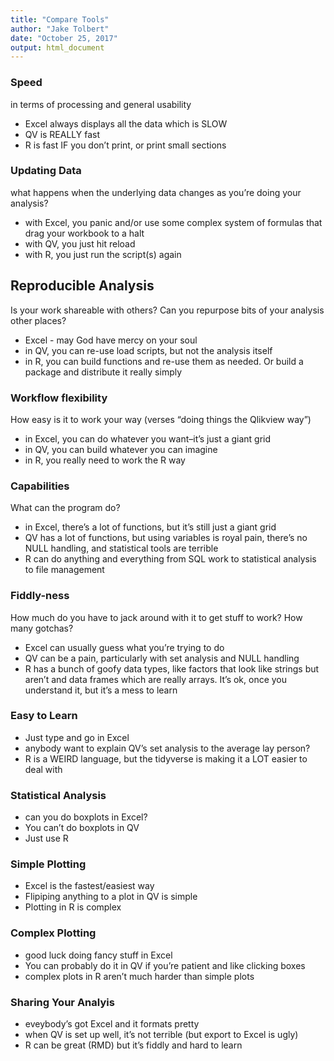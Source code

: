 ```yaml
---
title: "Compare Tools"
author: "Jake Tolbert"
date: "October 25, 2017"
output: html_document
---
```


### Speed 
in terms of processing and general usability

- Excel always displays all the data which is SLOW
- QV is REALLY fast
- R is fast IF you don't print, or print small sections


### Updating Data
what happens when the underlying data changes as you're doing your analysis?

- with Excel, you panic and/or use some complex system of formulas that drag your workbook to a halt
- with QV, you just hit reload
- with R, you just run the script(s) again

## Reproducible Analysis
Is your work shareable with others? Can you repurpose bits of your analysis other places?

- Excel - may God have mercy on your soul
- in QV, you can re-use load scripts, but not the analysis itself
- in R, you can build functions and re-use them as needed. Or build a package and distribute it really simply

### Workflow flexibility
How easy is it to work your way (verses "doing things the Qlikview way")

- in Excel, you can do whatever you want--it's just a giant grid
- in QV, you can build whatever you can imagine
- in R, you really need to work the R way

### Capabilities
What can the program do?

- in Excel, there's a lot of functions, but it's still just a giant grid
- QV has a lot of functions, but using variables is royal pain, there's no NULL handling, and statistical tools are terrible
- R can do anything and everything from SQL work to statistical analysis to file management

### Fiddly-ness
How much do you have to jack around with it to get stuff to work? How many gotchas?

- Excel can usually guess what you're trying to do
- QV can be a pain, particularly with set analysis and NULL handling
- R has a bunch of goofy data types, like factors that look like strings but aren't and data frames which are really arrays. It's ok, once you understand it, but it's a mess to learn

### Easy to Learn

- Just type and go in Excel
- anybody want to explain QV's set analysis to the average lay person?
- R is a WEIRD language, but the tidyverse is making it a LOT easier to deal with

### Statistical Analysis

- can you do boxplots in Excel?
- You can't do boxplots in QV
- Just use R

### Simple Plotting

- Excel is the fastest/easiest way
- Flipiping anything to a plot in QV is simple
- Plotting in R is complex

### Complex Plotting

- good luck doing fancy stuff in Excel
- You can probably do it in QV if you're patient and like clicking boxes
- complex plots in R aren't much harder than simple plots

### Sharing Your Analyis

- eveybody's got Excel and it formats pretty
- when QV is set up well, it's not terrible (but export to Excel is ugly)
- R can be great (RMD) but it's fiddly and hard to learn


